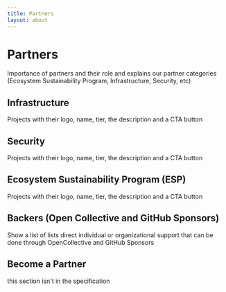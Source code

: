 ```yaml
---
title: Partners
layout: about
---
```


# Partners

Importance of partners and their role and explains our partner categories (Ecosystem Sustainability Program, Infrastructure, Security, etc)

## Infrastructure

Projects with their logo, name, tier, the description and a CTA button

## Security

Projects with their logo, name, tier, the description and a CTA button

## Ecosystem Sustainability Program (ESP)

Projects with their logo, name, tier, the description and a CTA button

## Backers (Open Collective and GitHub Sponsors)

Show a list of lists direct individual or organizational support that can be done through OpenCollective and GitHub Sponsors

## Become a Partner

this section isn't in the specification
